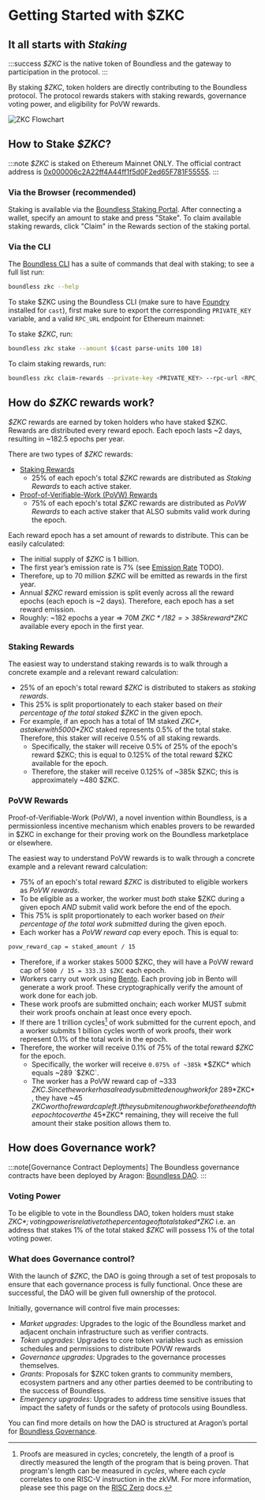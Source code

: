 # Getting Started with $ZKC

## It all starts with *Staking*

:::success
*$ZKC* is the native token of Boundless and the gateway to participation in the protocol. 
:::

By staking *$ZKC*, token holders are directly contributing to the Boundless protocol. The protocol rewards stakers with staking rewards, governance voting power, and eligibility for PoVW rewards. 

![ZKC Flowchart](/ZKC-flowchart.png)

## How to Stake *$ZKC*?

:::note
*$ZKC* is staked on Ethereum Mainnet ONLY. The official contract address is [0x000006c2A22ff4A44ff1f5d0F2ed65F781F55555](https://etherscan.io/address/0x000006c2A22ff4A44ff1f5d0F2ed65F781F55555).
:::

### Via the Browser (recommended)

Staking is available via the [Boundless Staking Portal](https://staking.boundless.network). After connecting a wallet, specify an amount to stake and press "Stake". To claim available staking rewards, click "Claim" in the Rewards section of the staking portal. 

### Via the CLI

The [Boundless CLI](/developers/tooling/cli#installation) has a suite of commands that deal with staking; to see a full list run:

```bash
boundless zkc --help
```

To stake $ZKC using the Boundless CLI (make sure to have [Foundry](https://getfoundry.sh/introduction/installation/) installed for `cast`), first make sure to export the corresponding `PRIVATE_KEY` variable, and a valid `RPC_URL` endpoint for Ethereum mainnet:


To stake *$ZKC*, run:

```bash
boundless zkc stake --amount $(cast parse-units 100 18)
```

To claim staking rewards, run:

```bash
boundless zkc claim-rewards --private-key <PRIVATE_KEY> --rpc-url <RPC_URL>
```

## How do *$ZKC* rewards work?

*$ZKC* rewards are earned by token holders who have staked $ZKC. Rewards are distributed every reward epoch. Each epoch lasts ~2 days, resulting in ~182.5 epochs per year. 

There are two types of *$ZKC* rewards:

- [Staking Rewards](/zkc/quick-start/#staking-rewards)
  - 25% of each epoch's total *$ZKC* rewards are distributed as *Staking Rewards* to each active staker.
- [Proof-of-Verifiable-Work (PoVW) Rewards](/zkc/quick-start/#povw-rewards) 
  - 75% of each epoch's total *$ZKC* rewards are distributed as *PoVW Rewards* to each active staker that ALSO submits valid work during the epoch.

Each reward epoch has a set amount of rewards to distribute. This can be easily calculated:

* The initial supply of *$ZKC* is 1 billion. 
* The first year’s emission rate is 7% (see [Emission Rate](/zkc/quick-start#emission-rate) TODO). 
* Therefore, up to 70 million *$ZKC* will be emitted as rewards in the first year.
* Annual *$ZKC* reward emission is split evenly across all the reward epochs (each epoch is ~2 days). Therefore, each epoch has a set reward emission.
* Roughly: ~182 epochs a year => 70M *$ZKC*/182 => ~385k reward *$ZKC* available every epoch in the first year.

### Staking Rewards

The easiest way to understand staking rewards is to walk through a concrete example and a relevant reward calculation:

* 25% of an epoch's total reward *$ZKC* is distributed to stakers as *staking rewards*. 
* This 25% is split proportionately to each staker based on *their percentage of the total staked $ZKC* in the given epoch.
* For example, if an epoch has a total of 1M staked *$ZKC*, a staker with 5000 *$ZKC* staked represents 0.5% of the total stake. Therefore, this staker will receive 0.5% of all staking rewards. 
  * Specifically, the staker will receive 0.5% of 25% of the epoch's reward $ZKC; this is equal to 0.125% of the total reward $ZKC available for the epoch.
  * Therefore, the staker will receive 0.125% of ~385k $ZKC; this is approximately ~480 $ZKC.

### PoVW Rewards

Proof-of-Verifiable-Work (PoVW), a novel invention within Boundless, is a permissionless incentive mechanism which enables provers to be rewarded in $ZKC in exchange for their proving work on the Boundless marketplace or elsewhere. 

The easiest way to understand PoVW rewards is to walk through a concrete example and a relevant reward calculation:

* 75% of an epoch's total reward *$ZKC* is distributed to eligible workers as *PoVW rewards*. 
* To be eligible as a worker, the worker must *both* stake $ZKC during a given epoch *AND* submit valid work before the end of the epoch.
* This 75% is split proportionately to each worker based on *their percentage of the total work submitted* during the given epoch.
* Each worker has a *PoVW reward cap* every epoch. This is equal to:

```bash
povw_reward_cap = staked_amount / 15
```

*  Therefore, if a worker stakes 5000 $ZKC, they will have a PoVW reward cap of `5000 / 15 = 333.33 $ZKC` each epoch.
* Workers carry out work using [Bento](/provers/proving-stack#what-is-bento). Each proving job in Bento will generate a work proof. These cryptographically verify the amount of work done for each job. 
* These work proofs are submitted onchain; each worker MUST submit their work proofs onchain at least once every epoch. 
* If there are 1 trillion cycles[^1] of work submitted for the current epoch, and a worker submits 1 billion cycles worth of work proofs, their work represent 0.1% of the total work in the epoch. 
* Therefore, the worker will receive 0.1% of 75% of the total reward *$ZKC* for the epoch.
  - Specifically, the worker will receive `0.075% of ~385k` *$ZKC* which equals ~289 `$ZKC`. 
  - The worker has a PoVW reward cap of ~333 $ZKC. Since the worker has already submitted enough work for ~289 *$ZKC*, they have ~45 $ZKC worth of reward cap left. If they submit enough work before the end of the epoch to cover the ~45 *$ZKC* remaining, they will receive the full amount their stake position allows them to. 
  


## How does Governance work?

:::note[Governance Contract Deployments]
The Boundless governance contracts have been deployed by Aragon: [Boundless DAO](https://app.aragon.org/dao/ethereum-mainnet/boundless.dao.eth).
:::

### Voting Power

To be eligible to vote in the Boundless DAO, token holders must stake *$ZKC*; voting power is relative to the percentage of total staked *$ZKC* i.e. an address that stakes 1% of the total staked *$ZKC* will possess 1% of the total voting power.

### What does Governance control?

With the launch of *$ZKC*, the DAO is going through a set of test proposals to ensure that each governance process is fully functional. Once these are successful, the DAO will be given full ownership of the protocol.

Initially, governance will control five main processes:

- *Market upgrades*: Upgrades to the logic of the Boundless market and adjacent onchain infrastructure such as verifier contracts.
- *Token upgrades*: Upgrades to core token variables such as emission schedules and permissions to distribute POVW rewards
- *Governance upgrades*: Upgrades to the governance processes themselves.
- *Grants*: Proposals for $ZKC token grants to community members, ecosystem partners and any other parties deemed to be contributing to the success of Boundless.
- *Emergency upgrades*: Upgrades to address time sensitive issues that impact the safety of funds or the safety of protocols using Boundless.

You can find more details on how the DAO is structured at Aragon’s portal for [Boundless Governance](https://app.aragon.org/dao/ethereum-mainnet/boundless.dao.eth).

[^1]: Proofs are measured in cycles; concretely, the length of a proof is directly measured the length of the program that is being proven. That program's length can be measured in *cycles*, where each *cycle* correlates to one RISC-V instruction in the zkVM. For more information, please see this page on the [RISC Zero](https://dev.risczero.com/terminology#clock-cycles) docs. 